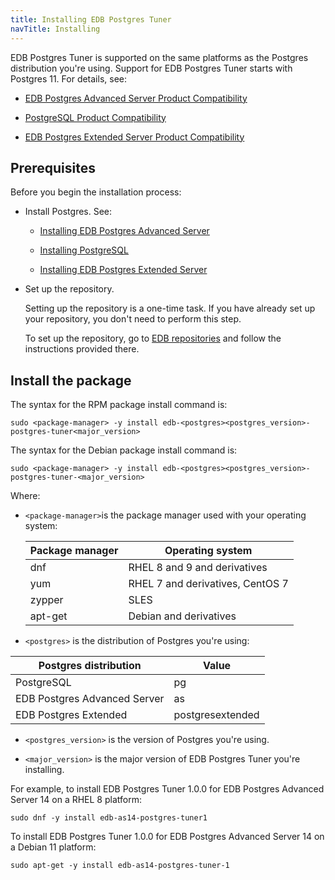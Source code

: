 ```yaml
---
title: Installing EDB Postgres Tuner 
navTitle: Installing
---
```


EDB Postgres Tuner is supported on the same platforms as the Postgres distribution you're using. Support for EDB Postgres Tuner starts with Postgres 11. For details, see:
- [EDB Postgres Advanced Server Product Compatibility](https://www.enterprisedb.com/platform-compatibility#epas)

- [PostgreSQL Product Compatibility](https://www.enterprisedb.com/resources/platform-compatibility#pg)
- [EDB Postgres Extended Server Product Compatibility](https://www.enterprisedb.com/resources/platform-compatibility#epas_extended)

## Prerequisites

Before you begin the installation process:

- Install Postgres. See:
  - [Installing EDB Postgres Advanced Server](/epas/latest/installing/)

  - [Installing PostgreSQL](https://www.postgresql.org/download/) 

  - [Installing EDB Postgres Extended Server](/pge/latest/installing/)

- Set up the repository.

  Setting up the repository is a one-time task. If you have already set up your repository, you don't need to perform this step.

  To set up the repository, go to [EDB repositories](https://www.enterprisedb.com/repos-downloads) and follow the instructions provided there.



## Install the package

The syntax for the RPM package install command is:

```shell
sudo <package-manager> -y install edb-<postgres><postgres_version>-postgres-tuner<major_version>
```

The syntax for the Debian package install command is:

```shell
sudo <package-manager> -y install edb-<postgres><postgres_version>-postgres-tuner-<major_version>
```

Where: 
- `<package-manager>`is the package manager used with your operating system:

  | Package manager |             Operating system     |
  | --------------- | -------------------------------- |
  | dnf             | RHEL 8 and 9 and derivatives           |
  | yum             | RHEL 7 and derivatives, CentOS 7 |
  | zypper          | SLES                             |
  | apt-get         | Debian and derivatives           |

- `<postgres>` is the distribution of Postgres you're using:

 |    Postgres distribution     |   Value    |
 | ---------------------------- | ---------- |
 | PostgreSQL                   | pg         |
 | EDB Postgres Advanced Server | as         |
 | EDB Postgres Extended        | postgresextended |

- `<postgres_version>` is the version of Postgres you're using.

- `<major_version>` is the major version of EDB Postgres Tuner you're installing. 

For example, to install EDB Postgres Tuner 1.0.0 for EDB Postgres Advanced Server 14 on a RHEL 8 platform:

```shell
sudo dnf -y install edb-as14-postgres-tuner1
```

To install EDB Postgres Tuner 1.0.0 for EDB Postgres Advanced Server 14 on a Debian 11 platform:

```shell
sudo apt-get -y install edb-as14-postgres-tuner-1
```

